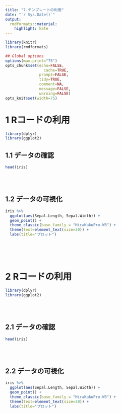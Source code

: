 ```yaml
---
title: "7.テンプレートの利用"
date: "`r Sys.Date()`"
output:
  rmdformats::material:
    highlight: kate
---
```



```r
library(knitr)
library(rmdformats)

## Global options
options(max.print="75")
opts_chunk$set(echo=FALSE,
	             cache=TRUE,
               prompt=FALSE,
               tidy=TRUE,
               comment=NA,
               message=FALSE,
               warning=FALSE)
opts_knit$set(width=75)
```

# 1 Rコードの利用

```r
library(dplyr)
library(ggplot2)
```

## 1.1 データの確認
```r
head(iris)
```

<br><br>

## 1.2 データの可視化

```r
iris %>%
  ggplot(aes(Sepal.Length, Sepal.Width)) +
  geom_point() +
  theme_classic(base_family = "HiraKakuPro-W3") +
  theme(text=element_text(size=30)) +
  labs(title="プロット")
```

<br><br><br>

# 2 Rコードの利用{.tabset}

```r
library(dplyr)
library(ggplot2)
```

<br><br>

## 2.1 データの確認
```r
head(iris)
```

<br><br>

## 2.2 データの可視化

```r
iris %>%
  ggplot(aes(Sepal.Length, Sepal.Width)) +
  geom_point() +
  theme_classic(base_family = "HiraKakuPro-W3") +
  theme(text=element_text(size=30)) +
  labs(title="プロット")
```


